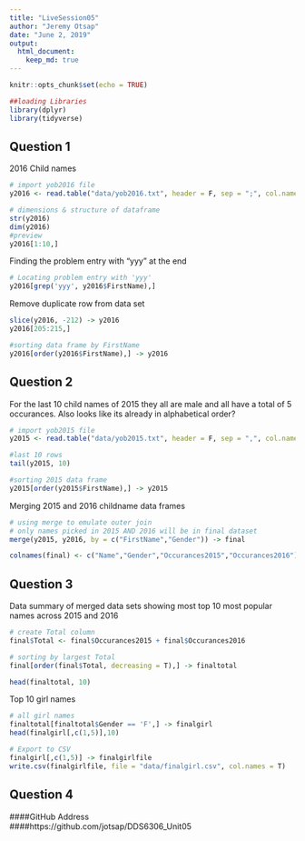 ---
title: "LiveSession05"
author: "Jeremy Otsap"
date: "June 2, 2019"
output: 
  html_document:
    keep_md: true
---

```{r setup, include=FALSE}
knitr::opts_chunk$set(echo = TRUE)

##loading Libraries
library(dplyr)
library(tidyverse)

```

## Question 1

2016 Child names

```{r echo=TRUE}
# import yob2016 file
y2016 <- read.table("data/yob2016.txt", header = F, sep = ";", col.names = c("FirstName","Gender","Occurances"))

# dimensions & structure of dataframe
str(y2016)
dim(y2016)
#preview
y2016[1:10,]

```


Finding the problem entry with "yyy" at the end

```{r echo=TRUE}

# Locating problem entry with 'yyy'
y2016[grep('yyy', y2016$FirstName),]

```


Remove duplicate row from data set

```{r echo=TRUE}

slice(y2016, -212) -> y2016
y2016[205:215,]

#sorting data frame by FirstName
y2016[order(y2016$FirstName),] -> y2016


```



## Question 2

For the last 10 child names of 2015 they all are male and all have a total of 5 occurances. Also looks like its already in alphabetical order?

```{r echo=TRUE}

# import yob2015 file
y2015 <- read.table("data/yob2015.txt", header = F, sep = ",", col.names = c("FirstName","Gender","Occurances"))

#last 10 rows
tail(y2015, 10)

#sorting 2015 data frame
y2015[order(y2015$FirstName),] -> y2015

```


Merging 2015 and 2016 childname data frames

```{r echo=TRUE}
# using merge to emulate outer join
# only names picked in 2015 AND 2016 will be in final dataset
merge(y2015, y2016, by = c("FirstName","Gender")) -> final

colnames(final) <- c("Name","Gender","Occurances2015","Occurances2016")

```


## Question 3

Data summary of merged data sets showing most top 10 most popular names across 2015 and 2016

```{r echo=TRUE}

# create Total column
final$Total <- final$Occurances2015 + final$Occurances2016

# sorting by largest Total
final[order(final$Total, decreasing = T),] -> finaltotal

head(finaltotal, 10)

```

Top 10 girl names

```{r echo=TRUE}

# all girl names
finaltotal[finaltotal$Gender == 'F',] -> finalgirl
head(finalgirl[,c(1,5)],10)

# Export to CSV
finalgirl[,c(1,5)] -> finalgirlfile
write.csv(finalgirlfile, file = "data/finalgirl.csv", col.names = T)


```


## Question 4

####GitHub Address  
####https://github.com/jotsap/DDS6306_Unit05












